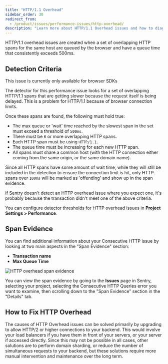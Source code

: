 ```yaml
---
title: "HTTP/1.1 Overhead"
sidebar_order: 30
redirect_from:
  - /product/issues/performance-issues/http-overhead/
description: "Learn more about HTTP/1.1 Overhead issues and how to diagnose and fix them."
---
```


HTTP/1.1 overhead issues are created when a set of overlapping HTTP spans for the same host are queued by the browser and have a queue time that consistently exceeds 500ms.

## Detection Criteria

<Note>

This issue is currently only available for browser SDKs

</Note>

The detector for this performance issue looks for a set of overlapping HTTP/1.1 spans that are getting slower because the request itself is being delayed. This is a problem for HTTP/1.1 because of browser connection limits.

Once these spans are found, the following must hold true:

- The max queue or 'wait' time reached by the slowest span in the set must exceed a threshold of `500ms`.
- There must be `6` or more overlapping HTTP spans.
- Each HTTP span must be using `HTTP/1.1`.
- The queue time must be increasing for each new HTTP span.
- All spans must share a common host (with the HTTP connection either coming from the same origin, or the same domain name).

Since all HTTP spans have some amount of wait time, while they will still be included in the detection to ensure the connection limit is hit, only HTTP spans over `100ms` will be marked as 'offending' and show up in the span evidence.

If Sentry doesn't detect an HTTP overhead issue where you expect one, it's probably because the transaction didn't meet one of the above criteria.

You can configure detector thresholds for HTTP overhead issues in **Project Settings > Performance**.

## Span Evidence

You can find additional information about your Consecutive HTTP issue by looking at two main aspects in the "Span Evidence" section:

- **Transaction name**
- **Max Queue Time**

![HTTP overhead span evidence](http-overhead-spans.png)

You can view the span evidence by going to the **Issues** page in Sentry, selecting your project, selecting the Consecutive HTTP Queries error you want to examine, then scrolling down to the "Span Evidence" section in the "Details" tab.

## How to Fix HTTP Overhead

The causes of HTTP Overhead issues can be solved primarily by upgrading to allow HTTP/2 or higher connections to your backend. This would involve your load balancers if you have them in front of your servers, or your server if accessed directly.
Since this may not be possible in all cases, other solutions are to perform domain sharding, or reduce the number of simultaneous requests to your backend, but these solutions require more manual intervention and maintenance over the long term.
